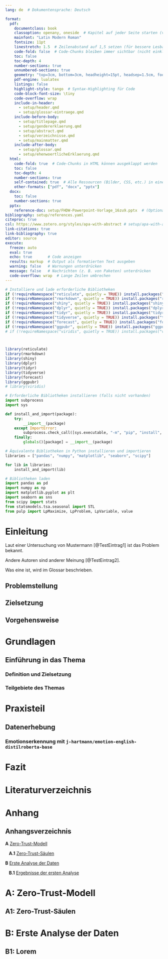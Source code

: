 ```yaml
---
lang: de  # Dokumentensprache: Deutsch

format:
  pdf:
    documentclass: book
    classoption: openany, oneside  # Kapitel auf jeder Seite starten (verhindert leere Seiten)
    mainfont: "Latin Modern Roman"
    fontsize: 11pt
    linestretch: 1.5  # Zeilenabstand auf 1,5 setzen (für bessere Lesbarkeit)
    code-fold: false  # Code-Chunks bleiben immer sichtbar (nicht einklappbar)
    toc: false
    toc-depth: 4
    number-sections: true
    unnumbered-sections: true
    geometry: "top=3cm, bottom=3cm, headheight=15pt, headsep=1.5cm, footskip=1.5cm"
    pdf-engine: lualatex
    listings: false
    highlight-style: tango  # Syntax-Highlighting für Code
    code-block-font-size: \tiny
    code-overflow: wrap
    include-in-header: 
      - setup/header.qmd
      - setup/glossar-eintraege.qmd
    include-before-body:
      - setup/titlepage.qmd
      - setup/gendererklaerung.qmd
      - setup/abstract.qmd
      - setup/verzeichnisse.qmd
      - setup/mainmatter.qmd
    include-after-body:
      - setup/glossar.qmd
      - setup/ehenwoertlicheErklaerung.qmd
  html:
    code-fold: true  # Code-Chunks in HTML können ausgeklappt werden
    toc: false
    toc-depth: 4
    number-sections: true
    self-contained: true  # Alle Ressourcen (Bilder, CSS, etc.) in einer Datei speichern
    other-formats: ["pdf", "docx", "pptx"]
  docx:
    toc: false
    number-sections: true
  pptx:
    reference-doc: setup/FHDW-Powerpoint-Vorlage_16zu9.pptx  # (Optional) Eigene Vorlage nutzen
bibliography: setup/references.yaml
citeproc: true
csl: https://www.zotero.org/styles/apa-with-abstract # setup/apa-with-abstract.csl
link-citations: true
link-bibliography: true
editor: source
execute:
  freeze: auto
  eval: true
  echo: true       # Code anzeigen
  results: markup  # Output als formatierten Text ausgeben
  warning: false   # Warnungen unterdrücken
  message: false   # Nachrichten (z. B. von Paketen) unterdrücken
  code-overflow: wrap  # Lange Zeilen umbrechen
---
```


```r
# Installiere und lade erforderliche Bibliotheken
if (!requireNamespace("reticulate", quietly = TRUE)) install.packages("reticulate")
if (!requireNamespace("rmarkdown", quietly = TRUE)) install.packages("rmarkdown")
if (!requireNamespace("shiny", quietly = TRUE)) install.packages("shiny")
if (!requireNamespace("dplyr", quietly = TRUE)) install.packages("dplyr")
if (!requireNamespace("tidyr", quietly = TRUE)) install.packages("tidyr")
if (!requireNamespace("tidyverse", quietly = TRUE)) install.packages("tidyverse")
if (!requireNamespace("forecast", quietly = TRUE)) install.packages("forecast")
if (!requireNamespace("ggpubr", quietly = TRUE)) install.packages("ggpubr")
# if (!requireNamespace("viridis", quietly = TRUE)) install.packages("viridis")



library(reticulate)
library(rmarkdown)
library(shiny)
library(dplyr)
library(tidyr)
library(tidyverse)
library(forecast)
library(ggpubr)
# library(viridis)
```

```python
# Erforderliche Bibliotheken installieren (falls nicht vorhanden)
import subprocess
import sys

def install_and_import(package):
    try:
        __import__(package)
    except ImportError:
        subprocess.check_call([sys.executable, "-m", "pip", "install", package])
    finally:
        globals()[package] = __import__(package)

# Äquivalente Bibliotheken in Python installieren und importieren
libraries = ["pandas", "numpy", "matplotlib", "seaborn", "scipy"]

for lib in libraries:
    install_and_import(lib)

# Bibliotheken laden
import pandas as pd
import numpy as np
import matplotlib.pyplot as plt
import seaborn as sns
from scipy import stats
from statsmodels.tsa.seasonal import STL
from pulp import LpMaximize, LpProblem, LpVariable, value

```



<!-- ================= 1. Einleitung ================= -->

# Einleitung {#sec-einleitung}

Laut einer Untersuchung von Mustermann [@TestEintrag1] ist das Problem bekannt.

Andere Autoren sind anderer Meinung [@TestEintrag2].

Was eine \gls{mfa} ist, wird im Glossar beschrieben.

## Problemstellung {#sec-problemstellung}

<!-- Hier kommt die Beschreibung der Problemstellung --> 

## Zielsetzung {#sec-zielsetzung}

<!-- Hier kommt die Zielsetzung der Arbeit -->

## Vorgehensweise {#sec-vorgehensweise}

<!-- Erläuterung zur Methodik -->

<!-- ================= 2. Theoretische Grundlagen ================= -->

# Grundlagen {#sec-grundlagen}

## Einführung in das Thema {#sec-einfuehrung}

<!-- Einführung in das Hauptthema der Arbeit -->

### Definition und Zielsetzung {#sec-definition}

<!-- Wichtige Definitionen und Zielsetzungen -->

### Teilgebiete des Themas {#sec-teilgebiete}

<!-- Beschreibung der verschiedenen Teilgebiete -->

<!-- ================= 3. Praxisteil ================= -->

# Praxisteil {#sec-praxisteil}

<!-- Beschreibung des praktischen Teils der Arbeit -->

## Datenerhebung {#sec-datenerhebung}

<!-- Wie wurden die Daten gesammelt? -->

### Emotionserkennung mit `j-hartmann/emotion-english-distilroberta-base` {#sec-emotionserkennung}

<!-- Details zur verwendeten Methode der Emotionserkennung -->

<!-- ================= 4. Fazit ================= -->

# Fazit {#sec-fazit}

<!-- Zusammenfassung der Ergebnisse, Reflexion und Ausblick -->

<!-- ================= Literaturverzeichnis ================= -->

# Literaturverzeichnis {.unnumbered}

::: {#refs}
:::
\pagestyle{literature}
\markboth{Literaturverzeichnis}{Literaturverzeichnis}

\clearpage

<!-- ================= Anhangsverzeichnis-Header ================= -->

::: {#sec-anhang}
# Anhang {.unnumbered}
:::
\markboth{Anhang}{Anhang} 
\thispagestyle{empty}
\renewcommand{\thefigure}{A.\arabic{figure}}
\setcounter{figure}{0}



::: {#sec-anhangsverzeichnis}
## Anhangsverzeichnis {.unnumbered}
:::
\pagestyle{appendixTOC}
\noindent
<!-- ================= Anhangsverzeichnis ================= -->


**A** [Zero-Trust-Modell](#sec-anhangA) \dotfill  \pageref{sec-anhangA}

&nbsp;&nbsp;&nbsp;**A.1** [Zero-Trust-Säulen](#sec-anhangA1) \dotfill  \pageref{sec-anhangA1}

**B** [Erste Analyse der Daten](#sec-anhangB) \dotfill  \pageref{sec-anhangB}

&nbsp;&nbsp;&nbsp;**B.1** [Ergebnisse der ersten Analyse](#sec-anhangB1) \dotfill  \pageref{sec-anhangB1}
 





\clearpage

<!-- ================= Anhang ================= -->
\pagestyle{appendix} 
::: {#sec-anhangA}
# A: Zero-Trust-Modell {.unnumbered}
:::
\markboth{Anhang A: Zero-Trust-Modell}{}

::: {#sec-anhangA1}
## A1: Zero-Trust-Säulen {.unnumbered}
:::

\lorem

\clearpage

::: {#sec-anhangB}
# B: Erste Analyse der Daten {.unnumbered}
:::
\markboth{Anhang B: Erste Analyse der Daten}{}

\lorem


::: {#sec-anhangB1}
## B1: Lorem {.unnumbered}
:::

\lorem









<!-- ================= Ende ================= -->


